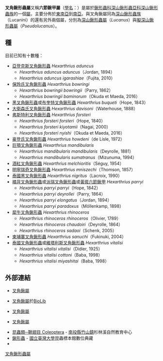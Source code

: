 {{noteTA
|1=zh-cn:六节锹甲; zh-tw:叉角鍬形蟲;
|2=zh-cn:锹甲; zh-tw:鍬形蟲;
}}
{{Automatic taxobox
| name = 叉角鍬形蟲屬
| image = 
| image_width = 250px
| image_caption = 
| taxon = Hexarthrius
| authority = HOPE, 1843
| subdivision_ranks = [[種|種]]
| subdivision = 目前已知有十數種，見內文
}}
'''叉角鍬形蟲屬'''又稱'''六節鍬甲屬'''（[[學名|學名]]：{{lang|la|''Hexarthrius''}}）是屬於[[鍬形蟲科|鍬形蟲科]][[深山鍬形蟲亞科|深山鍬形蟲亞科]][[深山鍬形蟲族|深山鍬形蟲族]]的一個[[屬|屬]]，主要分佈於[[東南亞|東南亞]]到[[南亞|南亞]]。與叉角鍬屬同為[[深山鍬形蟲族|深山鍬形蟲族]]（Lucanini）的還有另外兩個屬，分別為[[深山鍬形蟲屬|深山鍬形蟲屬]]（''Lucanus''）與[[擬深山鍬形蟲屬|擬深山鍬形蟲屬]]（''Pseudolucanus''）。

==種==
目前已知有十數種：
*[[亞登克斯叉角鍬形蟲|亞登克斯叉角鍬形蟲]] ''Hexarthrius aduncus''
** ''Hexarthrius aduncus aduncus''（Jordan, 1894）
** ''Hexarthrius aduncus igarashiae''（Fujita, 2010）
*[[保玲氏叉角鍬形蟲|保玲氏叉角鍬形蟲]] ''Hexarthrius bowringi'' 
** ''Hexarthrius bowringii bowringii''（Parry, 1862）
** ''Hexarthrius bowringii baminorum''（Okuda et Maeda, 2016）
*[[黑叉角鍬形蟲|黑叉角鍬形蟲]]或[[布奎特叉角鍬形蟲|布奎特叉角鍬形蟲]] ''Hexarthrius buqueti''（Hope, 1843）
*[[大衛森氏叉角鍬形蟲|大衛森氏叉角鍬形蟲]] ''Hexarthrius davisoni''（Waterhouse, 1888）
*[[弗斯特利叉角鍬形蟲|弗斯特利叉角鍬形蟲]] ''Hexarthrius forsteri''
** ''Hexarthrius forsteri forsteri''（Hope, 1840）
** ''Hexarthrius forsteri kiyotamii''（Nagai, 2000）
** ''Hexarthrius forsteri nyishi''（Okuda et Maeda, 2016）
*[[豪登氏叉角鍬形蟲|豪登氏叉角鍬形蟲]] ''Hexarthrius howdeni''（de Lisle, 1972）
*[[巨顎叉角鍬形蟲|巨顎叉角鍬形蟲]] ''Hexarthrius mandibularis'' 
** ''Hexarthrius mandibularis mandibularis''（Deyrolle, 1881）
** ''Hexarthrius mandibularis sumatranus''（Mizunuma, 1994）
*[[酒紅叉角鍬形蟲|酒紅叉角鍬形蟲]] ''Hexarthrius melchioritis''（Séguy, 1954） 
*[[明寧瑞奇叉角鍬形蟲|明寧瑞奇叉角鍬形蟲]] ''Hexarthrius mniszechi''（Thomson, 1857） 
*[[泰國黑叉角鍬形蟲|泰國黑叉角鍬形蟲]] ''Hexarthrius nigritus''（Lacroix, 1990）
*[[橘背叉角鍬形蟲|橘背叉角鍬形蟲]]或[[派瑞叉角鍬形蟲|派瑞叉角鍬形蟲]]或[[黃斑六節鍬甲|黃斑六節鍬甲]] ''Hexarthrius parryi''
** ''Hexarthrius parryi parryi''（Hope, 1842）
** ''Hexarthrius parryi deyrollei''（Parry, 1864）
** ''Hexarthrius parryi elongatus''（Jordan, 1894）
** ''Hexarthrius parryi paradoxus''（Möllenkamp, 1898）
*[[犀牛叉角鍬形蟲|犀牛叉角鍬形蟲]] ''Hexarthrius rhinoceros''
** ''Hexarthrius rhinoceros rhinoceros''（Olivier, 1789）
** ''Hexarthrius rhinoceros chaudoiri''（Deyrolle, 1864）
** ''Hexarthrius rhinoceros sadaoi''（Schenk, 2005）
*[[柬埔寨叉角鍬形蟲|柬埔寨叉角鍬形蟲]] ''Hexarthrius sanuchi ''（Fukinuki, 2004）
*[[泰國叉角鍬形蟲|泰國叉角鍬形蟲]]或[[維塔利斯叉角鍬形蟲|維塔利斯叉角鍬形蟲]] ''Hexarthrius vitalisi''
** ''Hexarthrius vitalisi vitalisi''（Didier, 1925）
** ''Hexarthrius vitalisi cottoni ''（Baba, 1998）
** ''Hexarthrius vitalisi miyashitai ''（Baba, 1998）

==外部連結==
{{wikispecies|Hexarthrius|叉角鍬屬}}
{{Portal box|生物學}}
*{{zh icon}}[https://web.archive.org/web/20070902130155/http://www.pxtx.com/sis/classinfo.asp?classid=2704 叉角鍬屬]
*{{en icon}}[http://www.biolib.cz/en/taxon/id308266/ 叉角鍬屬]{{Wayback|url=http://www.biolib.cz/en/taxon/id308266/ |date=20121102173454 }}於[[BioLib|BioLib]]
*{{en icon}}[http://www.bio-nica.info/Lucanidae/HEXARTHRIUS.htm 叉角鍬屬]{{Wayback|url=http://www.bio-nica.info/Lucanidae/HEXARTHRIUS.htm |date=20110112095516 }}
*{{ja icon}}[https://web.archive.org/web/20110509064401/http://homepage1.nifty.com/pame-loux/Genus%20Hexarthrius.htm 叉角鍬屬]
*[https://web.archive.org/web/20160304080857/http://nature.goto307.com.tw/data.php?id=2&cate=234 昆蟲類─鞘翅目 Coleoptera] - [[南投縣|南投縣]][[竹山鎮_(台灣)|竹山鎮]]杉林溪自然教育中心
*[https://web.archive.org/web/20150326221140/http://www.imdap.entomol.ntu.edu.tw/CommonInsect.php?CIindex=categorylist&L=C&CC_ID=110 鍬形蟲] - [[國立臺灣大學|國立臺灣大學]]昆蟲標本館數位典藏
*{{cite web |url= http://recreation.forest.gov.tw/epaper/epaper_97067.htm |title= 台灣10處森林遊樂區，鍬形蟲分布狀況表 |work= 台灣山林悠遊網電子報 |publisher= [[行政院農業委員會林務局|行政院農業委員會林務局]] |accessdate= 2015-08-25 |archive-url= https://web.archive.org/web/20160304092825/http://recreation.forest.gov.tw/epaper/epaper_97067.htm |archive-date= 2016-03-04 |dead-url= yes }}
{{Taxonbar|from=Q5748928}}

[[Category:叉角鍬形蟲屬|]]